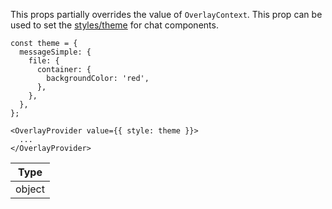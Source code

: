 This props partially overrides the value of `OverlayContext`. This prop can be used to set the [styles/theme](../../customization/theming/) for chat components.

```tsx
const theme = {
  messageSimple: {
    file: {
      container: {
        backgroundColor: 'red',
      },
    },
  },
};

<OverlayProvider value={{ style: theme }}>
  ...
</OverlayProvider>
```

| Type |
| - |
| object |